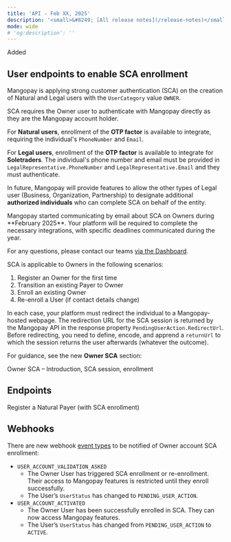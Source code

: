 ```yaml
---
title: 'API - Feb XX, 2025'  
description: '<small>&#8249; [All release notes](/release-notes)</small>'  
mode: wide  
# 'og:description': ''
---
```

<div class="release-notes-page">

<div class="pill pill-green">Added</div>

## User endpoints to enable SCA enrollment

Mangopay is applying strong customer authentication (SCA) on the creation of Natural and Legal users with the `UserCategory` value `OWNER`. 

SCA requires the Owner user to authenticate with Mangopay directly as they are the Mangopay account holder.

For **Natural users**, enrollment of the **OTP factor** is available to integrate, requiring the individual's `PhoneNumber` and `Email`.

For **Legal users**, enrollment of the **OTP factor** is available to integrate for **Soletraders**. The individual's phone number and email must be provided in `LegalRepresentative.PhoneNumber` and `LegalRepresentative.Email` and they must authenticate.

In future, Mangopay will provide features to allow the other types of Legal user (Business, Organization, Partnership) to designate additional **authorized individuals** who can complete SCA on behalf of the entity.

<Info>
Mangopay started communicating by email about SCA on Owners during **February 2025**. Your platform will be required to complete the necessary integrations, with specific deadlines communicated during the year.

For any questions, please contact our teams <a href="https://hub.mangopay.com/" target="_blank">via the Dashboard</a>.
</Info>

SCA is applicable to Owners in the following scenarios:

1. Register an Owner for the first time
2. Transition an existing Payer to Owner
3. Enroll an existing Owner
4. Re-enroll a User (if contact details change)

In each case, your platform must redirect the individual to a Mangopay-hosted webpage. The redirection URL for the SCA session is returned by the Mangopay API in the response property `PendingUserAction.RedirectUrl`. Before redirecting, you need to define, encode, and apprend a `returnUrl` to which the session returns the user afterwards (whatever the outcome). 

For guidance, see the new **Owner SCA** section:

<Card title="Guide" href="/guides/users/sca">
Owner SCA – Introduction, SCA session, enrollment
</Card>

## Endpoints

<Card title="Create a Natural User (SCA)" href="href">
Register a Natural Payer (with SCA enrollment)
</Card>

## Webhooks

There are new webhook [event types](/webhooks/event-types) to be notified of Owner account SCA enrollment: 



- `USER_ACCOUNT_VALIDATION_ASKED`
    - The Owner User has triggered SCA enrollment or re-enrollment. Their access to Mangopay features is restricted until they enroll successfully.
    - The User’s `UserStatus` has changed to `PENDING_USER_ACTION`.
- `USER_ACCOUNT_ACTIVATED`
    - The Owner User has been successfully enrolled in SCA. They can now access Mangopay features.
    - The User’s `UserStatus` has changed from `PENDING_USER_ACTION` to `ACTIVE`.


</div>
